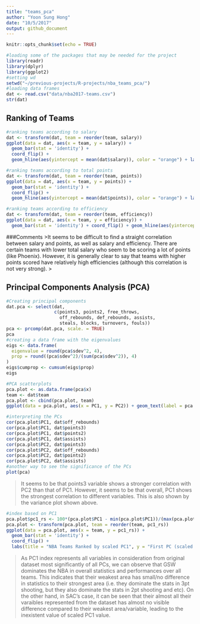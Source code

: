 ```yaml
---
title: "teams_pca"
author: "Yoon Sung Hong"
date: "10/5/2017"
output: github_document
---
```


```r
knitr::opts_chunk$set(echo = TRUE)
```

```r
#loading some of the packages that may be needed for the project
library(readr)
library(dplyr)
library(ggplot2)
#setting wd
setwd("~/previous-projects/R-projects/nba_teams_pca/")
#loading data frames
dat <- read.csv("data/nba2017-teams.csv")
str(dat)
```

## Ranking of Teams

```r
#ranking teams according to salary
dat <- transform(dat, team = reorder(team, salary))
ggplot(data = dat, aes(x = team, y = salary)) + 
  geom_bar(stat = 'identity') + 
  coord_flip() + 
  geom_hline(aes(yintercept = mean(dat$salary)), color = "orange") + labs(title = "NBA Teams Ranked by Total Salary", y = "Salary (in millions)", x = "Team" )
```
```r
#ranking teams according to total points
dat <- transform(dat, team = reorder(team, points))
ggplot(data = dat, aes(x = team, y = points)) +
  geom_bar(stat = 'identity') + 
  coord_flip() + 
  geom_hline(aes(yintercept = mean(dat$points)), color = "orange") + labs(title = "NBA Teams Ranked by Total Points", y = "Total Points", x = "Team" )
```
```r
#ranking teams according to efficiency
dat <- transform(dat, team = reorder(team, efficiency))
ggplot(data = dat, aes(x = team, y = efficiency)) + 
  geom_bar(stat = 'identity') + coord_flip() + geom_hline(aes(yintercept = mean(dat$efficiency)),color = "orange") + labs(title = "NBA Teams Ranked by Total Efficiency", y = "Total Efficiency", x = "Team" )
```

###Comments
>It seems to be difficult to find a straight correlation between salary and points, as well as salary and efficiency. There are certain teams with lower total salary who seem to be scoring a lot of points (like Phoenix). However, it is generally clear to say that teams with higher points scored have relatively high efficiencies (although this correlation is not very strong).
>

## Principal Components Analysis (PCA)

```r
#Creating principal components
dat.pca <- select(dat, 
                  c(points3, points2, free_throws,
                    off_rebounds, def_rebounds, assists, 
                    steals, blocks, turnovers, fouls))
pca <- prcomp(dat.pca, scale. = TRUE)
pca
#creating a data frame with the eigenvalues
eigs <- data.frame(
  eigenvalue = round(pca$sdev^2, 4),
  prop = round((pca$sdev^2)/(sum(pca$sdev^2)), 4)
)
eigs$cumprop <- cumsum(eigs$prop)
eigs
```
```r
#PCA scatterplots
pca.plot <- as.data.frame(pca$x)
team <- dat$team
pca.plot <- cbind(pca.plot, team)
ggplot(data = pca.plot, aes(x = PC1, y = PC2)) + geom_text(label = pca.plot$team) + ggtitle("PCA plot (PC1 and PC2)")
```
```r
#interpreting the PCs 
cor(pca.plot$PC1, dat$off_rebounds)
cor(pca.plot$PC1, dat$points3)
cor(pca.plot$PC1, dat$points2)
cor(pca.plot$PC1, dat$assists)
cor(pca.plot$PC2, dat$points3)
cor(pca.plot$PC2, dat$off_rebounds)
cor(pca.plot$PC2, dat$points2)
cor(pca.plot$PC2, dat$assists)
#another way to see the significance of the PCs
plot(pca)
```

>It seems to be that points3 variable shows a stronger correlation with PC2 than that of PC1. However, it seems to be that overall, PC1 shows the strongest correlation to different variables. This is also shown by the variance plot shown above.


```r
#index based on PC1
pca.plot$pc1_rs <- 100*(pca.plot$PC1 - min(pca.plot$PC1))/(max(pca.plot$PC1)-min(pca.plot$PC1))
pca.plot <- transform(pca.plot, team = reorder(team, pc1_rs))
ggplot(data = pca.plot, aes(x = team, y = pc1_rs)) + 
  geom_bar(stat = 'identity') + 
  coord_flip() + 
  labs(title = "NBA Teams Ranked by scaled PC1", y = "First PC (scaled from 0 to 100)", x = "Team" )
```

>As PC1 index represents all variables in consideration from original dataset most significantly of all PCs, we can observe that GSW dominates the NBA in overall statistics and performances over all teams. This indicates that their weakest area has small/no difference in statistics to their strongest area (i.e. they dominate the stats in 3pt shooting, but they also dominate the stats in 2pt shooting and etc). On the other hand, in SAC's case, it can be seen that their almost all their varaibles represented from the dataset has almost no visible difference compared to their weakest area/variable, leading to the inexistent value of scaled PC1 value. 


